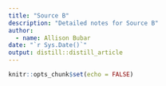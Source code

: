 ```yaml
---
title: "Source B"
description: "Detailed notes for Source B"
author:
  - name: Allison Bubar 
date: "`r Sys.Date()`"
output: distill::distill_article
---
```


```r
knitr::opts_chunk$set(echo = FALSE)
```







